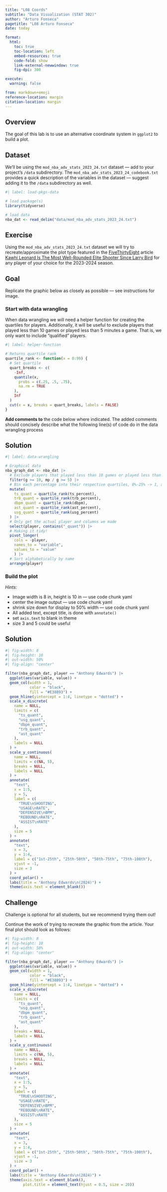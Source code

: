 ```yaml
---
title: "L08 Coords"
subtitle: "Data Visualization (STAT 302)"
author: "Arturo Fonseca"
pagetitle: "L08 Arturo Fonseca"
date: today

format:
  html:
    toc: true
    toc-location: left
    embed-resources: true
    code-fold: show
    link-external-newwindow: true
    fig-dpi: 300

execute:
  warning: false

from: markdown+emoji 
reference-location: margin
citation-location: margin
---
```



## Overview

The goal of this lab is to use an alternative coordinate system in `ggplot2` to build a plot. 

## Dataset

We'll be using the `mod_nba_adv_stats_2023_24.txt` dataset --- add to your project's `/data` subdirectory. The `mod_nba_adv_stats_2023_24_codebook.txt` provides a quick description of the variables in the dataset --- suggest adding it to the `/data` subdirectory as well. 

```r
#| label: load-pkgs-data

# load package(s)
library(tidyverse)

# load data
nba_dat <- read_delim("data/mod_nba_adv_stats_2023_24.txt")
```

## Exercise 

<!-- See the html instructions since they are complete with images and are the official instructions. -->

Using the `mod_nba_adv_stats_2023_24.txt` dataset we will try to recreate/approximate the plot type featured in the [FiveThirtyEight](http://fivethirtyeight.com/) article [Kawhi Leonard Is The Most Well-Rounded Elite Shooter Since Larry Bird](http://fivethirtyeight.com/features/kawhi-leonard-is-the-most-well-rounded-elite-shooter-since-larry-bird/) for any player of your choice for the 2023-2024 season. 

:::{.callout-note icon=false}

## Goal

Replicate the graphic below as closely as possible --- see instructions for image.

:::

### Start with data wrangling

When data wrangling we will need a helper function for creating the quartiles for players. Additionally, it will be useful to exclude players that played less than 10 games or played less than 5 minutes a game. That is, we only want to include "qualified" players.

```r
#| label: helper-function

# Returns quartile rank
quartile_rank <- function(x = 0:99) {
  # Set quartile
  quart_breaks <- c(
    -Inf,
    quantile(x,
      probs = c(.25, .5, .75),
      na.rm = TRUE
    ),
    Inf
  )
  cut(x = x, breaks = quart_breaks, labels = FALSE)
}
```

:::{.callout-important}
**Add comments to** the code below where indicated. The added comments should concisely describe what the following line(s) of code do in the data wrangling process  
:::

::: {.callout-tip icon=false}

## Solution

```r
#| label: data-wrangling

# Graphical data
nba_graph_dat <- nba_dat |> 
  # Exclude players that played less than 10 games or played less than 5 minutes a game
  filter(g >= 10, mp / g >= 5) |> 
  # Bin each percentage into their respective quartiles, 0%-25% -> 1, and so on...
  mutate(
    ts_quant = quartile_rank(ts_percent),
    trb_quant = quartile_rank(trb_percent),
    dbpm_quant = quartile_rank(dbpm),
    ast_quant = quartile_rank(ast_percent),
    usg_quant = quartile_rank(usg_percent)
  ) |> 
  # Only get the actual player and columns we made
  select(player, contains("_quant")) |> 
  # Making it tidy!
  pivot_longer(
    cols = -player, 
    names_to = "variable", 
    values_to = "value"
    ) |> 
  # Sort alphabetically by name
  arrange(player)
```

:::

### Build the plot

*Hints:*

- Image width is 8 in, height is 10 in --- use code chunk yaml
- center the image output --- use code chunk yaml
- shrink size down for display to 50% width --- use code chunk yaml
- All added text, except title, is done with `annotate()`
- set `axis.text` to blank in theme
- size 3 and 5 could be useful

::: {.callout-tip icon=false}
## Solution

```r
#| fig-width: 8
#| fig-height: 10
#| out-width: 50%
#| fig-align: "center"

filter(nba_graph_dat, player == "Anthony Edwards") |>
  ggplot(aes(variable, value)) +
  geom_col(width = 1,
           color = "black",
           fill = "#E38893") +
  geom_hline(yintercept = 1:4, linetype = "dotted") +
  scale_x_discrete(
    name = NULL,
    limits = c(
      "ts_quant",
      "usg_quant",
      "dbpm_quant",
      "trb_quant",
      "ast_quant"
    ),
    labels = NULL
  ) +
  scale_y_continuous(
    name = NULL,
    limits = c(NA, 5),
    breaks = NULL,
    labels = NULL
  ) +
  annotate(
    "text",
    x = 1:5,
    y = 5,
    label = c(
      "TRUE\nSHOOTING",
      "USAGE\nRATE",
      "DEFENSIVE\nBPM",
      "REBOUND\nRATE",
      "ASSIST\nRATE"
    ),
    size = 5
  ) +
  annotate(
    "text",
    x = 3,
    y = 1:4,
    label = c("1st-25th", "25th-50th", "50th-75th", "75th-100th"),
    vjust = -1,
    size = 3
  ) +
  coord_polar() +
  labs(title = "Anthony Edwards\n(2024)") +
  theme(axis.text = element_blank())
```

:::

## Challenge

:::{.callout-important icon=false}

Challenge is optional for all students, but we recommend trying them out!

:::

<!-- See the html instructions since they are complete with images and are the official instructions. -->

Continue the work of trying to recreate the graphic from the article. Your final plot should look as follows:

::: {.callout-tip icon=false}

```r
#| fig-width: 8
#| fig-height: 10
#| out-width: 50%
#| fig-align: "center"

filter(nba_graph_dat, player == "Anthony Edwards") |>
  ggplot(aes(variable, value)) +
  geom_col(width = 1,
           color = "black",
           fill = "#E38893") +
  geom_hline(yintercept = 1:4, linetype = "dotted") +
  scale_x_discrete(
    name = NULL,
    limits = c(
      "ts_quant",
      "usg_quant",
      "dbpm_quant",
      "trb_quant",
      "ast_quant"
    ),
    breaks = NULL,
    labels = NULL
  ) +
  scale_y_continuous(
    name = NULL,
    limits = c(NA, 5),
    breaks = NULL,
    labels = NULL
  ) +
  annotate(
    "text",
    x = 1:5,
    y = 5,
    label = c(
      "TRUE\nSHOOTING",
      "USAGE\nRATE",
      "DEFENSIVE\nBPM",
      "REBOUND\nRATE",
      "ASSIST\nRATE"
    ),
    size = 5
  ) +
  annotate(
    "text",
    x = 3,
    y = 1:4,
    label = c("1st-25th", "25th-50th", "50th-75th", "75th-100th"),
    vjust = -1,
    size = 3
  ) +
  coord_polar() +
  labs(title = "Anthony Edwards\n(2024)") +
  theme(axis.text = element_blank(),
        plot.title = element_text(hjust = 0.5, size = 20))
```

:::